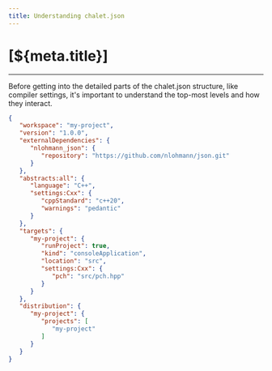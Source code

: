 ```yaml
---
title: Understanding chalet.json
---
```


# [${meta.title}]

---

Before getting into the detailed parts of the chalet.json structure, like compiler settings, it's important to understand the top-most levels and how they interact.



```json
{
   "workspace": "my-project",
   "version": "1.0.0",
   "externalDependencies": {
      "nlohmann_json": {
         "repository": "https://github.com/nlohmann/json.git"
      }
   },
   "abstracts:all": {
      "language": "C++",
      "settings:Cxx": {
         "cppStandard": "c++20",
         "warnings": "pedantic"
      }
   },
   "targets": {
      "my-project": {
         "runProject": true,
         "kind": "consoleApplication",
         "location": "src",
         "settings:Cxx": {
            "pch": "src/pch.hpp"
         }
      }
   },
   "distribution": {
      "my-project": {
         "projects": [
            "my-project"
         ]
      }
   }
}
```


<!-- nav:/getting-started: -->

